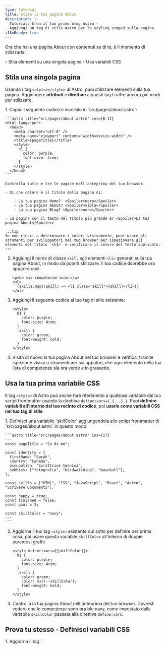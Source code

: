 ```yaml
---
type: tutorial
title: Stila la tua pagina About
description: |-
  Tutorial: Crea il tuo primo blog Astro —
  Aggiungi un tag di stile Astro per lo styling scoped sulla pagina
i18nReady: true
---
```


Ora che hai una pagina About con contenuti su di te, è il momento di stilizzarla!

<PreCheck>
  - Stila elementi su una singola pagina
  - Usa variabili CSS
</PreCheck>


## Stila una singola pagina

Usando i tag `<style></style>` di Astro, puoi stilizzare elementi sulla tua pagina. Aggiungere **attributi** e **direttive** a questi tag ti offre ancora più modi per stilizzare.

<Steps>
1. Copia il seguente codice e incollalo in `src/pages/about.astro`:

    ```astro title="src/pages/about.astro" ins={6-11}
    <html lang="en">
      <head>
        <meta charset="utf-8" />
        <meta name="viewport" content="width=device-width" />
        <title>{pageTitle}</title>
        <style>
          h1 {
            color: purple;
            font-size: 4rem;
          }
        </style>
      </head>
    ```

    Controlla tutte e tre le pagine nell'anteprima del tuo browser.

    - Di che colore è il titolo della pagina di:

        - La tua pagina Home?  <Spoiler>nero</Spoiler>
        - La tua pagina About? <Spoiler>viola</Spoiler>
        - La tua pagina Blog? <Spoiler>nero</Spoiler>

    - La pagina con il testo del titolo più grande è? <Spoiler>La tua pagina About</Spoiler>

    :::tip
    Se non riesci a determinare i colori visivamente, puoi usare gli strumenti per sviluppatori nel tuo browser per ispezionare gli elementi del titolo `<h1>` e verificare il colore del testo applicato.
    :::

2. Aggiungi il nome di classe `skill` agli elementi `<li>` generati sulla tua pagina About, in modo da poterli stilizzare. Il tuo codice dovrebbe ora apparire così:

    ```astro title="src/pages/about.astro" 'class="skill"'
    <p>Le mie competenze sono:</p>
    <ul>
      {skills.map((skill) => <li class="skill">{skill}</li>)}
    </ul>
    ```

3. Aggiungi il seguente codice al tuo tag di stile esistente:

    ```astro title="src/pages/about.astro" ins={6-9}
    <style>
      h1 {
        color: purple;
        font-size: 4rem;
      }
      .skill {
        color: green;
        font-weight: bold;
      }
    </style>
    ```




  4. Visita di nuovo la tua pagina About nel tuo browser e verifica, tramite ispezione visiva o strumenti per sviluppatori, che ogni elemento nella tua lista di competenze sia ora verde e in grassetto.
</Steps>

## Usa la tua prima variabile CSS
Il tag `<style>` di Astro può anche fare riferimento a qualsiasi variabile dal tuo script frontmatter usando la direttiva `define:vars={ {...} }`. Puoi **definire variabili all'interno del tuo recinto di codice**, poi **usarle come variabili CSS nel tuo tag di stile**.

<Steps>
1. Definisci una variabile `skillColor` aggiungendola allo script frontmatter di `src/pages/about.astro` in questo modo:

    ```astro title="src/pages/about.astro" ins={17}
    ---
    const pageTitle = "Su di me";

    const identity = {
      firstName: "Sarah",
      country: "Canada",
      occupation: "Scrittrice tecnica",
      hobbies: ["fotografia", "birdwatching", "baseball"],
    };

    const skills = ["HTML", "CSS", "JavaScript", "React", "Astro", "Scrivere Documenti"];

    const happy = true;
    const finished = false;
    const goal = 3;

    const skillColor = "navy";
    ---
    ```

2. Aggiorna il tuo tag `<style>` esistente qui sotto per definire per prima cosa, poi usare questa variabile `skillColor` all'interno di doppie parentesi graffe.

    ```astro title="src/pages/about.astro" "define:vars={{skillColor}}" "var(--skillColor)" del={7} ins={8}
    <style define:vars={{skillColor}}>
      h1 {
        color: purple;
        font-size: 4rem;
      }
      .skill {
        color: green;
        color: var(--skillColor);
        font-weight: bold;
      }
    </style>
    ```

3. Controlla la tua pagina About nell'anteprima del tuo browser. Dovresti vedere che le competenze sono ora blu navy, come impostato dalla variabile `skillColor` passata alla direttiva `define:vars`.
</Steps>

<Box icon="puzzle-piece">

## Prova tu stesso - Definisci variabili CSS

<Steps>
 1. Aggiorna il tag `<style>` sulla tua pagina About in modo che corrisponda a quello qui sotto.

    ```astro title="src/pages/about.astro"
    <style define:vars={{skillColor, fontWeight, textCase}}>
      h1 {
        color: purple;
        font-size: 4rem;
      }
      .skill {
        color: var(--skillColor);
        font-weight: var(--fontWeight);
        text-transform: var(--textCase);
      }
    </style>
    ```

 2. Aggiungi qualsiasi definizione di variabile mancante nel tuo script frontmatter in modo che il tuo nuovo tag `<style>` applichi con successo questi stili alla tua lista di competenze:
    - Il colore del testo è blu navy
    - Il testo è in grassetto
    - Le voci di elenco sono in maiuscolo (tutte lettere maiuscole)
</Steps>
<details>
<summary>✅ Mostrami il codice! ✅</summary>

```astro title="src/pages/about.astro" ins={18-19}
---
const pageTitle = "Su di me";

const identity = {
  firstName: "Sarah",
  country: "Canada",
  occupation: "Scrittrice tecnica",
  hobbies: ["fotografia", "birdwatching", "baseball"],
};

const skills = ["HTML", "CSS", "JavaScript", "React", "Astro", "Scrivere Documenti"];

const happy = true;
const finished = false;
const goal = 3;

const skillColor = "navy";
const fontWeight = "bold";
const textCase = "uppercase";
---
```
</details>

</Box>



<Box icon="check-list">
## Checklist

<Checklist>
- [ ] Posso aggiungere stili CSS a una singola pagina usando un tag `<style>` di Astro.
- [ ] Posso usare variabili per stilizzare elementi sulla pagina.
</Checklist>
</Box>

### Risorse
- [Sintassi Astro vs JSX - confronto](/it/reference/astro-syntax/#differences-between-astro-and-jsx)

- [Tag `<style>` di Astro](/it/guides/styling/#styling-in-astro)

- [Variabili CSS in Astro](/it/guides/styling/#css-variables)



